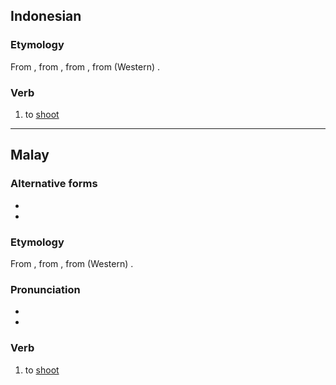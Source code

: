 ==Indonesian==

===Etymology===
From {{der|id|ms|tembak}}, from {{m|ms|timbak}}, from {{der|id|poz-mly-pro|*timbak}}, from (Western) {{der|id|poz-pro|*ti(m)bak}}.

===Verb===
{{id-verb}}

# to [[shoot]] {{gloss|to fire a shot}}

----

==Malay==

===Alternative forms===
* {{l|ms|timbak}}
* {{l|ms|تيمبق|sc=Arab}}

===Etymology===
From {{m|ms|timbak}}, from {{der|ms|poz-mly-pro|*timbak}}, from (Western) {{der|ms|poz-pro|*ti(m)bak}}.

===Pronunciation===
* {{IPA|ms|/tembaʔ/}}
* {{rhymes|ms|embaʔ|baʔ|aʔ}}

===Verb===
{{head|ms|verb|Jawi spelling|تيمبق}}

# to [[shoot]] {{gloss|to fire a shot}}